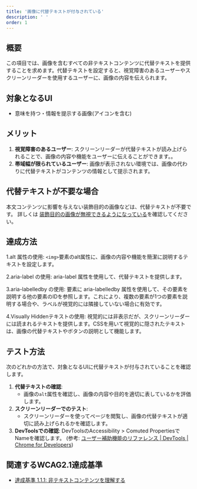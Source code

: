```yaml
---
title: '画像に代替テキストが付与されている'
description: ' '
order: 1
---
```


## 概要
この項目では、画像を含むすべての非テキストコンテンツに代替テキストを提供することを求めます。代替テキストを設定すると、視覚障害のあるユーザーやスクリーンリーダーを使用するユーザーに、画像の内容を伝えられます。

## 対象となるUI
* 意味を持つ・情報を提示する画像(アイコンを含む)

## メリット
1. **視覚障害のあるユーザー**: スクリーンリーダーが代替テキストが読み上げられることで、画像の内容や機能をユーザーに伝えることができます。。
2. **帯域幅が限られているユーザー**: 画像が表示されない環境では、画像の代わりに代替テキストがコンテンツの情報として提示されます。

## 代替テキストが不要な場合
本文コンテンツに影響を与えない装飾目的の画像などは、代替テキストが不要です。
詳しくは [装飾目的の画像が無視できるようになっている](../decorative-image/)を確認してください。 

## 達成方法
1.alt 属性の使用:
`<img>`要素のalt属性に、画像の内容や機能を簡潔に説明するテキストを設定します。

2.aria-label の使用:
aria-label 属性を使用して、代替テキストを提供します。

3.aria-labelledby の使用:
要素に aria-labelledby 属性を使用して、その要素を説明する他の要素のIDを参照します。これにより、複数の要素が1つの要素を説明する場合や、ラベルが視覚的には隣接していない場合に有効です。

4.Visually Hiddenテキストの使用:
視覚的には非表示だが、スクリーンリーダーには読まれるテキストを提供します。CSSを用いて視覚的に隠されたテキストは、画像の代替テキストやボタンの説明として機能します。

## テスト方法
次のどれかの方法で、対象となるUIに代替テキストが付与されていることを確認します。

1. **代替テキストの確認**:
    - 画像の`alt`属性を確認し、画像の内容や目的を適切に表しているかを評価します。
2. **スクリーンリーダーでのテスト**:
    - スクリーンリーダーを使ってページを閲覧し、画像の代替テキストが適切に読み上げられるかを確認します。
3. **DevToolsでの確認**:
DevToolsのAccessibility > Comuted PropertiesでNameを確認します。 (参考: [ユーザー補助機能のリファレンス  |  DevTools  |  Chrome for Developers](https://developer.chrome.com/docs/devtools/accessibility/reference?hl=ja#computed))

## 関連するWCAG2.1達成基準
- [達成基準 1.1.1: 非テキストコンテンツを理解する](https://waic.jp/translations/WCAG21/Understanding/non-text-content.html)
